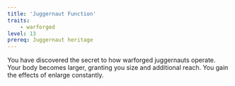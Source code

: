 ```yaml
---
title: 'Juggernaut Function'
traits:
    - warforged
level: 13
prereq: Juggernaut heritage
---
```


You have discovered the secret to how warforged juggernauts operate. Your body becomes larger, granting you size and additional reach. You gain the effects of enlarge constantly.